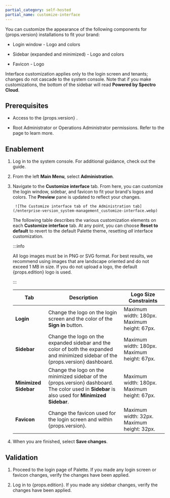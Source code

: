 ```yaml
---
partial_category: self-hosted
partial_name: customize-interface
---
```


You can customize the appearance of the following components for {props.version} installations to fit your brand:

- Login window - Logo and colors

- Sidebar (expanded and minimized) - Logo and colors

- Favicon - Logo

Interface customization applies only to the login screen and tenants; changes do not cascade to the system console. Note that if you make customizations, the bottom of the sidebar will read **Powered by Spectro Cloud**.

## Prerequisites

- Access to the {props.version} 
    <PaletteVertexUrlMapper
        edition={props.edition}
        text="system console"
        url="/system-management/#access-the-system-console"
      /> .
<!-- prettier-ignore-start -->
- Root Administrator or Operations Administrator permissions. Refer to the 
  <PaletteVertexUrlMapper
     edition={props.edition}
     text="System Administrators"
     url="/system-management/account-management"
   /> page to learn more.
<!-- prettier-ignore-end -->

## Enablement

1. Log in to the system console. For additional guidance, check out the
    <PaletteVertexUrlMapper
        edition={props.edition}
        text="Access to the System Console"
        url="/system-management/#access-the-system-console"
    /> guide.

2. From the left **Main Menu**, select **Administration**. 

3. Navigate to the **Customize interface** tab. From here, you can customize the login window, sidebar, and favicon to fit your brand's logos and colors. The **Preview** pane is updated to reflect your changes.

        ![The Customize interface tab of the Administration tab](/enterprise-version_system-management_customize-interface.webp)

    The following table describes the various customization elements on each **Customize interface** tab. At any point, you can choose **Reset to default** to revert to the default Palette theme, resetting _all_ interface customization.

    :::info

    All logo images must be in PNG or SVG format. For best results, we recommend using images that are landscape oriented and do not exceed 1 MB in size. If you do not upload a logo, the default {props.edition} logo is used.

    :::


    | Tab | Description  | Logo Size Constraints |
    | --- | ---------- | ------------------ |
    | **Login** | Change the logo on the login screen and the color of the **Sign in** button. | Maximum width: 180px. Maximum height: 67px. |
    | **Sidebar** | Change the logo on the expanded sidebar and the color of both the expanded and minimized sidebar of the {props.version} dashboard. | Maximum width: 180px. Maximum height: 67px. |
    | **Minimized Sidebar** | Change the logo on the minimized sidebar of the {props.version} dashboard. The color used in **Sidebar** is also used for **Minimized Sidebar**. | Maximum width: 180px. Maximum height: 67px. |
    | **Favicon** | Change the favicon used for the login screen and within {props.version}. | Maximum width: 32px. Maximum height: 32px. |

4. When you are finished, select **Save changes**. 

## Validation

1. Proceed to the login page of Palette. If you made any login screen or favicon changes, verify the changes have been applied.

2. Log in to {props.edition}. If you made any sidebar changes, verify the changes have been applied.

